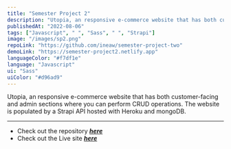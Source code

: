 ```yaml
---
title: "Semester Project 2"
description: "Utopia, an responsive e-commerce website that has both customer-facing and admin sections where you can perform CRUD operations. The website is populated by a Strapi API hosted with Heroku and mongoDB. "
publishedAt: "2022-08-06"
tags: ["Javascript", " ", "Sass", " ", "Strapi"]
image: "/images/sp2.png"
repoLink: "https://github.com/ineaw/semester-project-two"
demoLink: "https://semester-project2.netlify.app"
languageColor: "#f7df1e"
language: "Javascript"
ui: "Sass"
uiColor: "#d96ad9"
---
```



Utopia, an responsive e-commerce website that has both customer-facing and admin sections where you can perform CRUD operations. The website is populated by a Strapi API hosted with Heroku and mongoDB.

---

- Check out the repository ***[here](https://github.com/Noroff-FEU-Assignments/js-frameworks-course-assignment-ineaw)***
- Check out the Live site ***[here](https://github.com/Noroff-FEU-Assignments/js-frameworks-course-assignment-ineaw)***